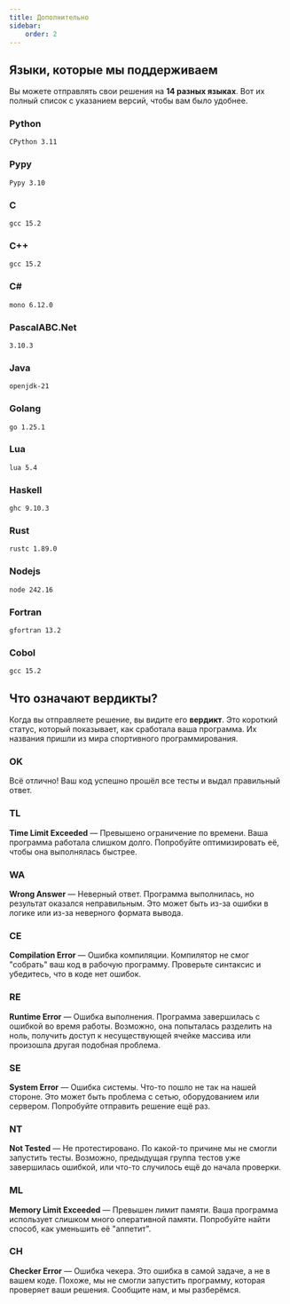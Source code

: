 ```yaml
---
title: Дополнительно
sidebar:
    order: 2
---
```



<BugsDisclaimer />


## Языки, которые мы поддерживаем

Вы можете отправлять свои решения на **14 разных языках**. Вот их полный список с указанием версий, чтобы вам было удобнее.

### Python
`CPython 3.11`

### Pypy
`Pypy 3.10`

### C
`gcc 15.2`

### C++
`gcc 15.2`

### C#
`mono 6.12.0`

### PascalABC.Net
`3.10.3`

### Java
`openjdk-21`

### Golang
`go 1.25.1`

### Lua
`lua 5.4`

### Haskell
`ghc 9.10.3`

### Rust
`rustc 1.89.0`

### Nodejs
`node 242.16`

### Fortran
`gfortran 13.2`

### Cobol
`gcc 15.2`


## Что означают вердикты?

Когда вы отправляете решение, вы видите его **вердикт**. Это короткий статус, который показывает, как сработала ваша программа. Их названия пришли из мира спортивного программирования.

### OK
Всё отлично! Ваш код успешно прошёл все тесты и выдал правильный ответ.

### TL
**Time Limit Exceeded** — Превышено ограничение по времени. Ваша программа работала слишком долго. Попробуйте оптимизировать её, чтобы она выполнялась быстрее.

### WA
**Wrong Answer** — Неверный ответ. Программа выполнилась, но результат оказался неправильным. Это может быть из-за ошибки в логике или из-за неверного формата вывода.

### CE
**Compilation Error** — Ошибка компиляции. Компилятор не смог "собрать" ваш код в рабочую программу. Проверьте синтаксис и убедитесь, что в коде нет ошибок.

### RE
**Runtime Error** — Ошибка выполнения. Программа завершилась с ошибкой во время работы. Возможно, она попыталась разделить на ноль, получить доступ к несуществующей ячейке массива или произошла другая подобная проблема.

### SE
**System Error** — Ошибка системы. Что-то пошло не так на нашей стороне. Это может быть проблема с сетью, оборудованием или сервером. Попробуйте отправить решение ещё раз.

### NT
**Not Tested** — Не протестировано. По какой-то причине мы не смогли запустить тесты. Возможно, предыдущая группа тестов уже завершилась ошибкой, или что-то случилось ещё до начала проверки.

### ML
**Memory Limit Exceeded** — Превышен лимит памяти. Ваша программа использует слишком много оперативной памяти. Попробуйте найти способ, как уменьшить её "аппетит".

### CH
**Checker Error** — Ошибка чекера. Это ошибка в самой задаче, а не в вашем коде. Похоже, мы не смогли запустить программу, которая проверяет ваши решения. Сообщите нам, и мы разберёмся.